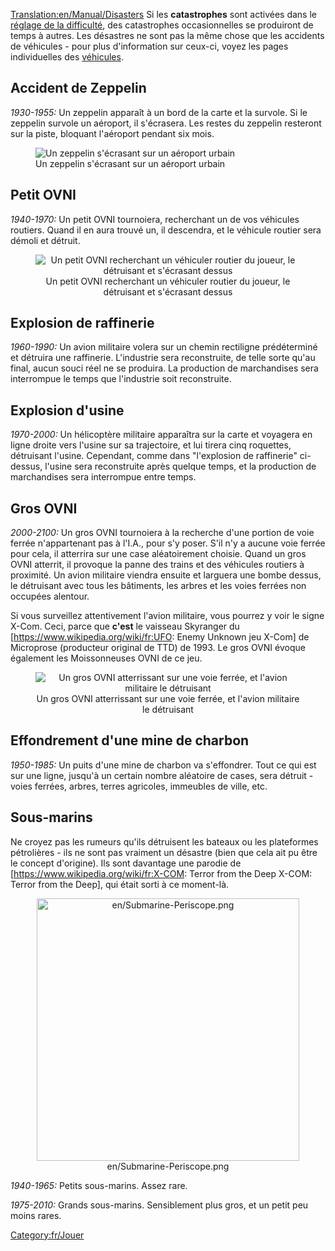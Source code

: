 [[Translation:en/Manual/Disasters]]
{{fr/Table des matières}}
Si les '''catastrophes''' sont activées dans le [[fr/Archive/Manual/Settings/Difficulté|réglage de la difficulté]], des catastrophes occasionnelles se produiront de temps à autres. Les désastres ne sont pas la même chose que les accidents de véhicules - pour plus d'information sur ceux-ci, voyez les pages individuelles des [[fr/Manual/Véhicules|véhicules]].

== Accident de Zeppelin ==
''1930-1955:''
Un zeppelin apparaît à un bord de la carte et la survole. Si le zeppelin survole un aéroport, il s'écrasera. Les restes du zeppelin resteront sur la piste, bloquant l'aéroport pendant six mois.

[[File:en/Zeppelin.png|center|frame|Un zeppelin s'écrasant sur un aéroport urbain]]

== Petit OVNI ==
''1940-1970:''
Un petit OVNI tournoiera, recherchant un de vos véhicules routiers. Quand il en aura trouvé un, il descendra, et le véhicule routier sera démoli et détruit.

<center>[[File:en/Smallufo.png|center|frame|Un petit OVNI recherchant un véhiculer routier du joueur, le détruisant et s'écrasant dessus]]</center>

== Explosion de raffinerie ==
''1960-1990:''
Un avion militaire volera sur un chemin rectiligne prédéterminé et détruira une raffinerie. L'industrie sera reconstruite, de telle sorte qu'au final, aucun souci réel ne se produira. La production de marchandises sera interrompue le temps que l'industrie soit reconstruite.

== Explosion d'usine ==
''1970-2000:''
Un hélicoptère militaire apparaîtra sur la carte et voyagera en ligne droite vers l'usine sur sa trajectoire, et lui tirera cinq roquettes, détruisant l'usine. Cependant, comme dans "l'explosion de raffinerie" ci-dessus, l'usine sera reconstruite après quelque temps, et la production de marchandises sera interrompue entre temps.

== Gros OVNI ==
''2000-2100:''
Un gros OVNI tournoiera à la recherche d'une portion de voie ferrée n'appartenant pas à l'I.A., pour s'y poser. S'il n'y a aucune voie ferrée pour cela, il atterrira sur une case aléatoirement choisie. Quand un gros OVNI atterrit, il provoque la panne des trains et des véhicules routiers à proximité. Un avion militaire viendra ensuite et larguera une bombe dessus, le détruisant avec tous les bâtiments, les arbres et les voies ferrées non occupées alentour.

Si vous surveillez attentivement l'avion militaire, vous pourrez y voir le signe X-Com. Ceci, parce que '''c'est''' le vaisseau Skyranger du [https://www.wikipedia.org/wiki/fr:UFO: Enemy Unknown jeu X-Com] de Microprose (producteur original de TTD) de 1993. Le gros OVNI évoque également les Moissonneuses OVNI de ce jeu.

<center>[[File:en/Largeufo.png|center|frame|Un gros OVNI atterrissant sur une voie ferrée, et l'avion militaire le détruisant]]</center>

== Effondrement d'une mine de charbon ==
''1950-1985:''
Un puits d'une mine de charbon va s'effondrer. Tout ce qui est sur une ligne, jusqu'à un certain nombre aléatoire de cases, sera détruit - voies ferrées, arbres, terres agricoles, immeubles de ville, etc.

== Sous-marins ==
Ne croyez pas les rumeurs qu'ils détruisent les bateaux ou les plateformes pétrolières - ils ne sont pas vraiment un désastre (bien que cela ait pu être le concept d'origine). Ils sont davantage une parodie de [https://www.wikipedia.org/wiki/fr:X-COM: Terror from the Deep X-COM: Terror from the Deep], qui était sorti à ce moment-là.

<center>[[File:en/Submarine-Periscope.png|center|420px]]</center>

''1940-1965:'' Petits sous-marins. Assez rare.

''1975-2010:'' Grands sous-marins. Sensiblement plus gros, et un petit peu moins rares.

[[Category:fr/Jouer]]